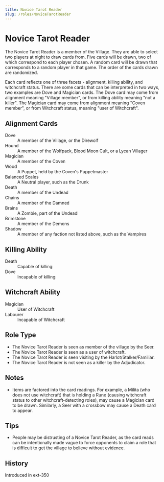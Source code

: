 ```yaml
---
title: Novice Tarot Reader
slug: /roles/NoviceTarotReader
---
```


# Novice Tarot Reader

The Novice Tarot Reader is a member of the Village. They are able to select two players at night to draw cards from. Five cards will be drawn, two of which correspond to each player chosen. A random card will be drawn that corresponds to a random player in that game. The order of the cards drawn are randomized.

Each card reflects one of three facets - alignment, killing ability, and witchcraft status. There are some cards that can be interpreted in two ways, two examples are Dove and Magician cards. The Dove card may come from alignment meaning "Village member", or from killing ability meaning "not a killer". The Magician card may come from alignment meaning "Coven member", or from Witchcraft status, meaning "user of Witchcraft".

## Alignment Cards

<dl>
  <dt>Dove</dt>
  <dd>A member of the Village, or the Direwolf</dd>
  <dt>Hound</dt>
  <dd>A member of the Wolfpack, Blood Moon Cult, or a Lycan Villager</dd>
  <dt>Magician</dt>
  <dd>A member of the Coven</dd>
  <dt>Wood</dt>
  <dd>A Puppet, held by the Coven's Puppetmaster</dd>
  <dt>Balanced Scales</dt>
  <dd>A Neutral player, such as the Drunk</dd>
  <dt>Death</dt>
  <dd>A member of the Undead</dd>
  <dt>Chains</dt>
  <dd>A member of the Damned</dd>
  <dt>Brains</dt>
  <dd>A Zombie, part of the Undead</dd>
  <dt>Brimstone</dt>
  <dd>A member of the Demons</dd>
  <dt>Shadow</dt>
  <dd>A member of any faction not listed above, such as the Vampires</dd>
</dl>

## Killing Ability

<dl>
  <dt>Death</dt>
  <dd>Capable of killing</dd>
  <dt>Dove</dt>
  <dd>Incapable of killing</dd>
</dl>

## Witchcraft Ability

<dl>
  <dt>Magician</dt>
  <dd>User of Witchcraft</dd>
  <dt>Labourer</dt>
  <dd>Incapable of Witchcraft</dd>
</dl>

## Role Type

- The Novice Tarot Reader is seen as member of the village by the Seer.
- The Novice Tarot Reader is seen as a user of witchcraft.
- The Novice Tarot Reader is seen visiting by the Harlot/Stalker/Familiar.
- The Novice Tarot Reader is not seen as a killer by the Adjudicator.

## Notes

- Items are factored into the card readings. For example, a Milita (who does not use witchcraft) that is holding a Rune (causing witchcraft status to other witchcraft-detecting roles), may cause a Magician card to be drawn. Similarly, a Seer with a crossbow may cause a Death card to appear.

## Tips

- People may be distrusting of a Novice Tarot Reader, as the card reads can be intentionally made vague to force opponents to claim a role that is difficult to get the village to believe without evidence.

## History

<timeline>
  <event interval="2018-01-01">Introduced in ext-350</event>
</timeline>
